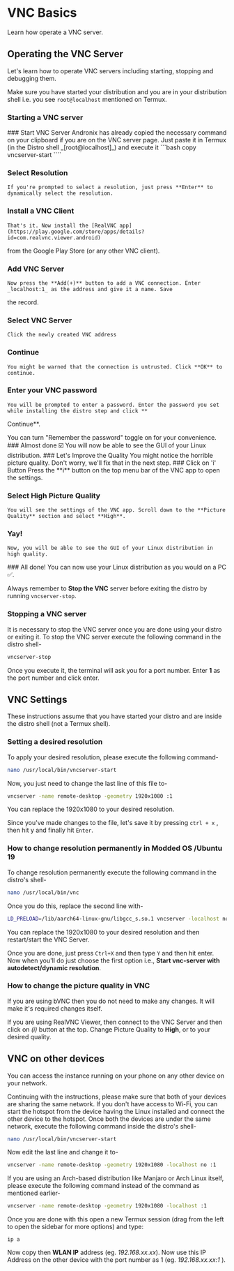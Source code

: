 
# VNC Basics
Learn how operate a VNC server.

## Operating the VNC Server

Let's learn how to operate VNC servers including starting, stopping and debugging them.

<Callout type="info">Make sure you have started your distribution and you are in your distribution shell i.e. you see `root@localhost` mentioned on Termux.</Callout>

### Starting a VNC server
<Steps>
### Start VNC Server
    Andronix has already copied the necessary command on your clipboard if you are on the VNC server page. Just paste it in Termux (in the Distro
shell _[root@localhost]_) and execute it
  ```bash copy
  vncserver-start
  ````

<Imagera src="/images/install_new/vnc_server_start_command.jpg"/>


### Select Resolution
    If you're prompted to select a resolution, just press **Enter** to dynamically select the resolution.
### Install a VNC Client
    That's it. Now install the [RealVNC app](https://play.google.com/store/apps/details?id=com.realvnc.viewer.android)
from the Google Play Store (or any other VNC client).

<Imagera src="/images/install_new/real_vnc_connection_add.jpg"/>

### Add VNC Server
    Now press the **Add(+)** button to add a VNC connection. Enter _localhost:1_ as the address and give it a name. Save
the record.

<Imagera src="/images/install_new/real_vnc_connection_input.jpg"/>

### Select VNC Server
    Click the newly created VNC address

<Imagera src="/images/install_new/real_vnc_connection_selection.jpg"/>


### Continue
    You might be warned that the connection is untrusted. Click **OK** to continue.

<Imagera src="/images/install_new/vnc_unencrypted_connection.jpg"/>

### Enter your VNC password
    You will be prompted to enter a password. Enter the password you set while installing the distro step and click **
Continue**.

<Imagera src="/images/install_new/real_vnc_password_input.jpg"/>
    <Callout type="info">You can turn "Remember the password" toggle on for your convenience.</Callout>
### Almost done ☑️
    You will now be able to see the GUI of your Linux distribution.

<Imagera src="/images/install_new/real_vnc_first_connection.jpg"/>
### Let's Improve the Quality
    You might notice the horrible picture quality. Don't worry, we'll fix that in the next step.
### Click on 'i' Button
    Press the **i** button on the top menu bar of the VNC app to open the settings.

<Imagera src="/images/install_new/real_vnc_i_button.jpg"/>

### Select High Picture Quality
    You will see the settings of the VNC app. Scroll down to the **Picture Quality** section and select **High**.

<Imagera src="/images/install_new/real_vnc_picture_quality_settings.jpg"/>

### Yay!
    Now, you will be able to see the GUI of your Linux distribution in high quality.

<Imagera src="/images/install_new/real_vnc_all_done.jpg"/>
### All done!
    You can now use your Linux distribution as you would on a PC ✅.

<Imagera src="/images/install_new/install_complete.jpg"/>


<Callout type="warning">Always remember to **Stop the VNC** server before exiting the distro by running `vncserver-stop`.</Callout>

</Steps>

### Stopping a VNC server

It is necessary to stop the VNC server once you are done using your distro or exiting it. To stop the VNC server execute the following command in the distro shell-

```bash copy
vncserver-stop
```

Once you execute it, the terminal will ask you for a port number. Enter **1** as the port number and click enter.

## VNC Settings

<Callout type="info">These instructions assume that you have started your distro and are inside the distro shell (not a
    Termux shell).</Callout>

### Setting a desired resolution

To apply your desired resolution, please execute the following command-

```bash copy
nano /usr/local/bin/vncserver-start
```

Now, you just need to change the last line of this file to-

```bash copy
vncserver -name remote-desktop -geometry 1920x1080 :1
```

<Callout type="info">You can replace the 1920x1080 to your desired resolution.</Callout>

Since you've made changes to the file, let's save it by pressing `ctrl + x` , then hit y and finally hit `Enter`.

### How to change resolution permanently in Modded OS /Ubuntu 19

To change resolution permanently execute the following command in the distro's shell-

```bash copy
nano /usr/local/bin/vnc
```

Once you do this, replace the second line with-

```bash copy
LD_PRELOAD=/lib/aarch64-linux-gnu/libgcc_s.so.1 vncserver -localhost no -depth 24 -name remote-desktop -geometry 1920x1080 :$PORT
```

<Callout type="info">You can replace the 1920x1080 to your desired resolution and then restart/start the VNC
    Server.</Callout>

Once you are done, just press `Ctrl+X` and then type `Y` and then hit enter. Now when you'll do just choose the first
option i.e., **Start vnc-server with autodetect/dynamic resolution**.

### How to change the picture quality in VNC

If you are using bVNC then you do not need to make any changes. It will make it's required changes itself.

If you are using RealVNC Viewer, then connect to the VNC Server and then click on _(i)_ button at the top. Change
Picture Quality to **High**, or to your desired quality.

## VNC on other devices

<Callout type="default">You can access the instance running on your phone on any other device on your network.</Callout>

Continuing with the instructions, please make sure that both of your devices are sharing the same network. If you don't
have access to Wi-Fi, you can start the hotspot from the device having the Linux installed and connect the other device
to the hotspot. Once both the devices are under the same network, execute the following command inside the distro's
shell-

```bash copy
nano /usr/local/bin/vncserver-start
```

Now edit the last line and change it to-

```bash copy
vncserver -name remote-desktop -geometry 1920x1080 -localhost no :1
```

<Callout type="warning">If you are using an Arch-based distribution like Manjaro or Arch Linux itself, please execute
    the
    following command instead of the command as mentioned earlier-</Callout>

```bash copy
vncserver -name remote-desktop -geometry 1920x1080 -localhost :1
```

Once you are done with this open a new Termux session (drag from the left to open the sidebar for more options) and
type:

```
ip a
```

Now copy then **WLAN IP** address (eg. _192.168.xx.xx_). Now use this IP Address on the other device with the port
number as 1 (eg. _192.168.xx.xx:1_ ).  